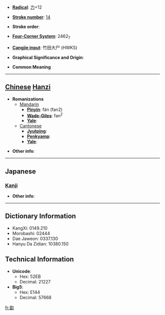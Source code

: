 * '''[[Wiktionary:Chinese radical index| Radical]]''': [[Wiktionary:Chinese radical index 力|力]]+12

* '''[[Wiktionary:Chinese total strokes index|Stroke number]]''': [[Wiktionary:Chinese total strokes index 14|14]]

* '''Stroke order''': 

* '''[[Wiktionary:Chinese four corner index|Four-Corner System]]''': 2462<sub>7</sub>

* '''[[Wiktionary:Chinese Cangjie index|Cangjie input]]''': 竹田大尸 (HWKS)

* '''Graphical Significance and Origin''': 

* '''Common Meaning'''

----

== [[Chinese]] [[Hanzi]] ==

* '''Romanizations'''
** [[Mandarin]]
*** '''[[Pinyin]]''': fán (fan2)
*** '''[[Wade-Giles]]''': fan<sup>2</sup>
*** '''[[Yale]]''': 
**[[Cantonese]]
***'''[[Jyutping]]''':
***'''[[Penkyamp]]''': 
***'''[[Yale]]''': 

* '''Other info''': 

----

==Japanese==
===[[Kanji]]===
{{kanji|on readings=[[はん]] (han), [[ほん]] (hon)|kun readings=[[すこやか]] (sukoyaka)}}

* '''Other info''':  

----

== Dictionary Information ==

* KangXi: 0149.210
* Morobashi: 02444
* Dae Jaweon: 0337.130
* Hanyu Da Zidian: 10380.150

== Technical Information ==

* '''Unicode''':
** Hex: 52EB
** Decimal: 21227
* '''Big5''':
** Hex: E144
** Decimal: 57668

[[fr:勫]]